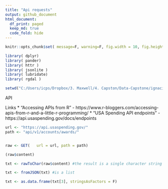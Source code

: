 ```yaml
---
title: "Api requests"
output: github_document
html_document:
  df_print: paged
  keep_md: true
  code_fold: hide
---
```


```r
knitr::opts_chunk$set( message=F, warning=F, fig.width = 10, fig.height = 10 )

library( dplyr)
library( pander)
library( httr )
library( jsonlite )
library( lubridate)
library( rgdal )

setwd("C:/Users/icps/Dropbox/3. Maxwell/4. Capston/Data-Capstone/ignacio")

```


API

Links
* "Accessing APIs from R" - https://www.r-bloggers.com/accessing-apis-from-r-and-a-little-r-programming/
* "USA Spending API endpoints" - https://api.usaspending.gov/docs/endpoints

```r
url <- "https://api.usaspending.gov/"
path <- "api/v1/accounts/awards/"


raw <- GET(   url = url, path = path)

(raw$content)

txt <- rawToChar(raw$content) #the result is a single character string that contains a JSON file. Let’s tell R to parse it into something R can work with.

txt <- fromJSON(txt) #is a list

txt <- as.data.frame(txt[3], stringsAsFactors = F)

```

